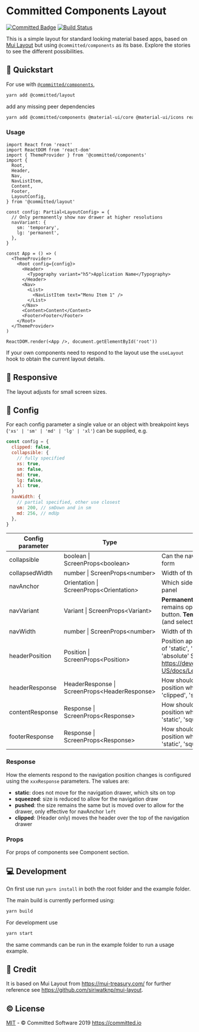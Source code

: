 
<Meta title="Introduction|Layout" />

# Committed Components Layout

[![Committed Badge](https://img.shields.io/endpoint?url=https%3A%2F%2Fcommitted.software%2Fbadge)](https://committed.io)
[![Build Status](https://drone.committed.software/api/badges/commitd/layout/status.svg)](https://drone.committed.software/commitd/layout)

This is a simple layout for standard looking material based apps, based on [Mui Layout](https://mui-treasury.com/components/layout)
but using `@committed/components` as its base. Explore the stories to see the different possibilities.

## 🚀 Quickstart

For use with [`@committed/components`](https://github.com/commitd/components),

```bash
yarn add @committed/layout
```

add any missing peer dependencies

```bash
yarn add @committed/components @material-ui/core @material-ui/icons react react-dom
```

### Usage

```tsx
import React from 'react'
import ReactDOM from 'react-dom'
import { ThemeProvider } from '@committed/components'
import {
  Root,
  Header,
  Nav,
  NavListItem,
  Content,
  Footer,
  LayoutConfig,
} from '@committed/layout'

const config: Partial<LayoutConfig> = {
  // Only permanently show nav drawer at higher resolutions
  navVariant: {
    sm: 'temporary',
    lg: 'permanent',
  },
}

const App = () => (
  <ThemeProvider>
    <Root config={config}>
      <Header>
        <Typography variant="h5">Application Name</Typography>
      </Header>
      <Nav>
        <List>
          <NavListItem text="Menu Item 1" />
        </List>
      </Nav>
      <Content>Content</Content>
      <Footer>Footer</Footer>
    </Root>
  </ThemeProvider>
)

ReactDOM.render(<App />, document.getElementById('root'))
```

If your own components need to respond to the layout use the `useLayout` hook to obtain the current layout details.

## 📱 Responsive

The layout adjusts for small screen sizes.

## 📝 Config

For each config parameter a single value or an object with breakpoint keys (`'xs' | 'sm' | 'md' | 'lg' | 'xl'`) can be supplied, e.g.

```javascript
const config = {
  clipped: false,
  collapsible: {
    // fully specified
    xs: true,
    sm: false,
    md: true,
    lg: false,
    xl: true,
  }
  navWidth: {
    // partial specified, other use closest
    sm: 200, // smDown and in sm
    md: 256, // mdUp
  },
}
```

| Config parameter | Type                                            | Description                                                                                                                                                                     | Default Value |
| ---------------- | ----------------------------------------------- | ------------------------------------------------------------------------------------------------------------------------------------------------------------------------------- | ------------- |
| collapsible      | boolean \| ScreenProps\<boolean\>               | Can the navigation be collapsed to a smaller form                                                                                                                               | true          |
| collapsedWidth   | number \| ScreenProps\<number\>                 | Width of the collapsed navigation                                                                                                                                               | 64            |
| navAnchor        | Orientation \| ScreenProps\<Orientation\>       | Which side of the screen to show the nav panel                                                                                                                                  | left          |
| navVariant       | Variant \| ScreenProps\<Variant\>               | **Permanent**: stays all the time. **Persistent**: remains open but can be hidden with button. **Temporary**: hides on click away (and selection).                              | permanent     |
| navWidth         | number \| ScreenProps\<number\>                 | Width of the navigation drawer                                                                                                                                                  | 256           |
| headerPosition   | Position \| ScreenProps\<Position\>             | Position applied to the AppBar header. one of 'static', 'relative', 'sticky', 'fixed', 'absolute' See https://developer.mozilla.org/en-US/docs/Learn/CSS/CSS_layout/Positioning | relative      |
| headerResponse   | HeaderResponse \| ScreenProps\<HeaderResponse\> | How should the Header adjust its size and position when navigation expanded . One of 'clipped', 'static', 'squeezed', 'pushed'.                                                 | 'squeezed'    |
| contentResponse  | Response \| ScreenProps\<Response\>             | How should the Content adjust its size and position when navigation expanded. One of 'static', 'squeezed', 'pushed'.                                                            | 'squeezed'    |
| footerResponse   | Response \| ScreenProps\<Response\>             | How should the Footer adjust its size and position when navigation expanded. One of 'static', 'squeezed', 'pushed'.                                                             | 'squeezed'    |

### Response

How the elements respond to the navigation position changes is configured using the `xxxResponse` parameters. The values are:

- **static**: does not move for the navigation drawer, which sits on top
- **squeezed**: size is reduced to allow for the navigation draw
- **pushed**: the size remains the same but is moved over to allow for the drawer, only effective for navAnchor `left`
- **clipped**: (Header only) moves the header over the top of the navigation drawer

### Props

For props of components see Component section.

## 💻 Development

On first use run `yarn install` in both the root folder and the example folder.

The main build is currently performed using:

```bash
yarn build
```

For development use

```bash
yarn start
```

the same commands can be run in the example folder to run a usage example.

## 👏 Credit

It is based on Mui Layout from https://mui-treasury.com/
for further reference see https://github.com/siriwatknp/mui-layout.

## ©️ License

[MIT](/LICENSE) - © Committed Software 2019 https://committed.io
